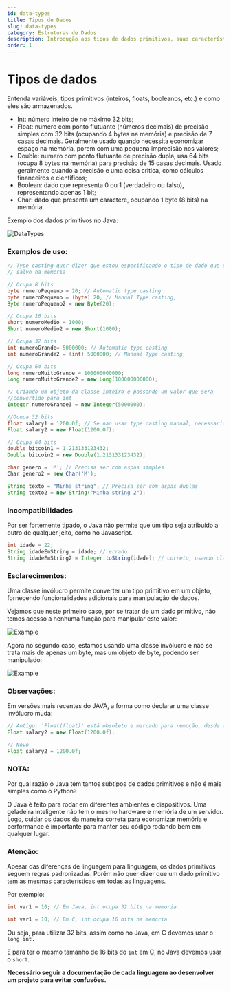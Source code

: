 ```yaml
---
id: data-types
title: Tipos de Dados
slug: data-types
category: Estruturas de Dados
description: Introdução aos tipos de dados primitivos, suas características e exemplos de uso em Java e C.
order: 1
---
```


# Tipos de dados

Entenda variáveis, tipos primitivos (inteiros, floats, booleanos, etc.) e como eles são armazenados.

- Int: número inteiro de no máximo 32 bits;
- Float: numero com ponto flutuante (números decimais) de precisão simples com 32 bits (ocupando 4 bytes na memória) e precisão de 7 casas decimais. Geralmente usado quando necessita economizar espaço na memória, porem com uma pequena imprecisão nos valores;
- Double: numero com ponto flutuante de precisão dupla, usa 64 bits (ocupa 8 bytes na memória) para precisão de 15 casas decimais. Usado geralmente quando a precisão e uma coisa critica, como cálculos financeiros e científicos;
- Boolean: dado que representa 0 ou 1 (verdadeiro ou falso), representando apenas 1 bit;
- Char: dado que presenta um caractere, ocupando 1 byte (8 bits) na memória.

Exemplo dos dados primitivos no Java:

![DataTypes](https://github.com/VitorHugoAntunes/Data_Structure_Learning/blob/main/Assets/DS1_DataTypes_DadosPrimitivosJava.png?raw=true)

### Exemplos de uso:

```java
// Type casting quer dizer que estou especificando o tipo de dado que sera 
// salvo na memoria

// Ocupa 8 bits
byte numeroPequeno = 20; // Automatic type casting
byte numeroPequeno = (byte) 20; // Manual Type casting,
Byte numeroPequeno2 = new Byte(20);

// Ocupa 16 bits
short numeroMedio = 1000;
Short numeroMedio2 = new Short(1000);

// Ocupa 32 bits
int numeroGrande= 5000000; // Automatic type casting
int numeroGrande2 = (int) 5000000; // Manual Type casting,

// Ocupa 64 bits
long numeroMuitoGrande = 100000000000;
Long numeroMuitoGrande2 = new Long(100000000000);

// Criando um objeto da classe inteiro e passando um valor que sera 
//convertido para int
Integer numeroGrande3 = new Integer(5000000);

//Ocupa 32 bits
float salary1 = 1200.0f; // Se nao usar type casting manual, necessario o f, sem ele o java entende como double
Float salary2 = new Float(1200.0f);

// Ocupa 64 bits
double bitcoin1 = 1.213133123432;
Double bitcoin2 = new Double(1.213133123432);

char genero = 'M'; // Precisa ser com aspas simples
Char genero2 = new Char('M');

String texto = "Minha string"; // Precisa ser com aspas duplas
String texto2 = new String("Minha string 2");
```

### Incompatibilidades

Por ser fortemente tipado, o Java não permite que um tipo seja atribuído a outro de qualquer jeito, como no Javascript.

```java
int idade = 22;
String idadeEmString = idade; // errado
String idadeEmString2 = Integer.toString(idade); // correto, usando classe invólucro 
```

### Esclarecimentos:

Uma classe invólucro permite converter um tipo primitivo em um objeto, fornecendo funcionalidades adicionais para manipulação de dados.

Vejamos que neste primeiro caso, por se tratar de um dado primitivo, não temos acesso a nenhuma função para manipular este valor:

![Example](https://github.com/VitorHugoAntunes/Data_Structure_Learning/blob/main/Assets/DS1_DataTypes_JavaExemplo1.png?raw=true)

Agora no segundo caso, estamos usando uma classe invólucro e não se trata mais de apenas um byte, mas um objeto de byte, podendo ser manipulado:

![Example](https://github.com/VitorHugoAntunes/Data_Structure_Learning/blob/main/Assets/DS1_DataTypes_JavaExemplo2.png?raw=true)

### Observações:

Em versões mais recentes do JAVA, a forma como declarar uma classe invólucro muda:

```java
// Antigo: 'Float(float)' está obsoleto e marcado para remoção, desde a versão '9'
Float salary2 = new Float(1200.0f);

// Novo
Float salary2 = 1200.0f;
```

### NOTA:

Por qual razão o Java tem tantos subtipos de dados primitivos e não é mais simples como o Python?

O Java é feito para rodar em diferentes ambientes e dispositivos. Uma geladeira inteligente não tem o mesmo hardware e memória de um servidor. Logo, cuidar os dados da maneira correta para economizar memória e performance é importante para manter seu código rodando bem em qualquer lugar.

### Atenção:

Apesar das diferenças de linguagem para linguagem, os dados primitivos seguem regras padronizadas. Porém não quer dizer que um dado primitivo tem as mesmas características em todas as linguagens.

Por exemplo:

```java
int var1 = 10; // Em Java, int ocupa 32 bits na memoria
```

```c
int var1 = 10; // Em C, int ocupa 16 bits na memoria
```

Ou seja, para utilizar 32 bits, assim como no Java, em C devemos usar o `long int.`

E para ter o mesmo tamanho de 16 bits do `int` em C, no Java devemos usar o `short`.

**Necessário seguir a documentação de cada linguagem ao desenvolver um projeto para evitar confusões.**
